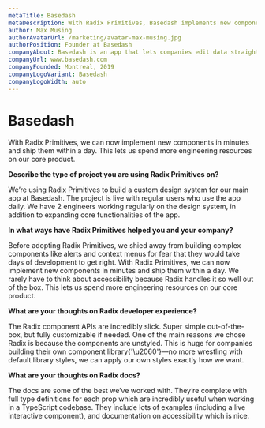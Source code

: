 ```yaml
---
metaTitle: Basedash
metaDescription: With Radix Primitives, Basedash implements new components in minutes, so they can spend more engineering resources on the core product.
author: Max Musing
authorAvatarUrl: /marketing/avatar-max-musing.jpg
authorPosition: Founder at Basedash
companyAbout: Basedash is an app that lets companies edit data straight from their production database with the ease of a spreadsheet.
companyUrl: www.basedash.com
companyFounded: Montreal, 2019
companyLogoVariant: Basedash
companyLogoWidth: auto
---
```


# Basedash

<HeroQuote>
  With Radix Primitives, we can now implement new components in minutes and ship
  them within a day. This lets us spend more engineering resources on our core
  product.
</HeroQuote>

**Describe the type of project you are using Radix Primitives on?**

We’re using Radix Primitives to build a custom design system for our main app at Basedash. The project is live with regular users who use the app daily. We have 2 engineers working regularly on the design system, in addition to expanding core functionalities of the app.

**In what ways have Radix Primitives helped you and your company?**

Before adopting Radix Primitives, we shied away from building complex components like alerts and context menus for fear that they would take days of development to get right. With Radix Primitives, we can now implement new components in minutes and ship them within a day. We rarely have to think about accessibility because Radix handles it so well out of the box. This lets us spend more engineering resources on our core product.

**What are your thoughts on Radix developer experience?**

The Radix component APIs are incredibly slick. Super simple out-of-the-box, but fully customizable if needed.
One of the main reasons we chose Radix is because the components are unstyled. This is huge for companies building their own component library{'\u2060'}—no more wrestling with default library styles, we can apply our own styles exactly how we want.

**What are your thoughts on Radix docs?**

The docs are some of the best we’ve worked with. They’re complete with full type definitions for each prop which are incredibly useful when working in a TypeScript codebase. They include lots of examples (including a live interactive component), and documentation on accessibility which is nice.
